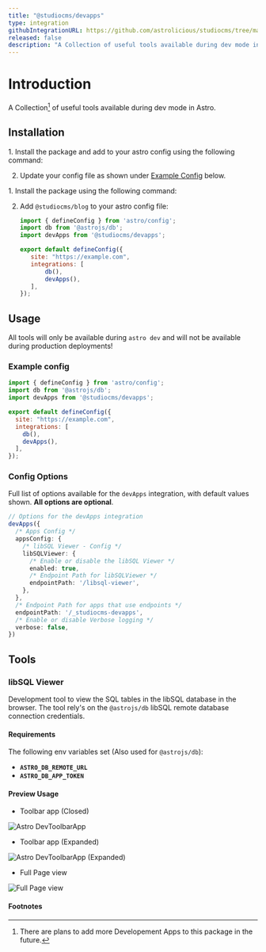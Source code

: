 ```yaml
---
title: "@studiocms/devapps"
type: integration
githubIntegrationURL: https://github.com/astrolicious/studiocms/tree/main/packages/studiocms_devapps/
released: false
description: "A Collection of useful tools available during dev mode in Astro"
---
```



# Introduction

A Collection[^1] of useful tools available during dev mode in Astro.

## Installation

<Tabs>
  <TabItem label="Astro Method">
<Steps>
1. Install the package and add to your astro config using the following command:

   <PackageManagers type="exec" pkg="astro" args="add @studiocms/devapps" />

2. Update your config file as shown under [Example Config](#example-config) below.
</Steps>
  </TabItem>
  <TabItem label="Manual Method">
<Steps>
1. Install the package using the following command:

   <PackageManagers pkg="@studiocms/devapps" />

2. Add `@studiocms/blog` to your astro config file:

   ```js title="astro.config.mjs" ins={3, 9}
   import { defineConfig } from 'astro/config';
   import db from '@astrojs/db';
   import devApps from '@studiocms/devapps';

   export default defineConfig({
      site: "https://example.com",
      integrations: [
          db(),
          devApps(),
      ],
   });
   ```
</Steps>
  </TabItem>
</Tabs>

## Usage

All tools will only be available during `astro dev` and will not be available during production deployments!

### Example config

```js title="astro.config.mjs"
import { defineConfig } from 'astro/config';
import db from '@astrojs/db';
import devApps from '@studiocms/devapps';

export default defineConfig({
  site: "https://example.com",
  integrations: [
    db(),
    devApps(),
  ],
});
```

### Config Options

Full list of options available for the `devApps` integration, with default values shown. **All options are optional**.

```ts
// Options for the devApps integration
devApps({
  /* Apps Config */
  appsConfig: {
    /* libSQL Viewer - Config */
    libSQLViewer: {
      /* Enable or disable the libSQL Viewer */
      enabled: true,
      /* Endpoint Path for libSQLViewer */
      endpointPath: '/libsql-viewer',
    },
  },
  /* Endpoint Path for apps that use endpoints */
  endpointPath: '/_studiocms-devapps',
  /* Enable or disable Verbose logging */
  verbose: false,
})
```

## Tools

### libSQL Viewer

Development tool to view the SQL tables in the libSQL database in the browser. The tool rely's on the `@astrojs/db` libSQL remote database connection credentials.

#### Requirements

The following env variables set (Also used for `@astrojs/db`):
- **`ASTRO_DB_REMOTE_URL`**
- **`ASTRO_DB_APP_TOKEN`**

#### Preview Usage

- Toolbar app (Closed)

![Astro DevToolbarApp](./assets/devapps-1-toolbar-app-closed.png)

- Toolbar app (Expanded)

![Astro DevToolbarApp (Expanded)](./assets/devapps-1-toolbar-app-expanded.png)

- Full Page view

![Full Page view](./assets/devapps-1-full-page-view.png)

#### **Footnotes**

[^1]: There are plans to add more Developement Apps to this package in the future.